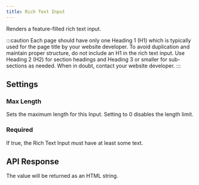 ```yaml
---
title: Rich Text Input
---
```


Renders a feature-filled rich text input.

<InputExample image="rich-text" />

:::caution
Each page should have only one Heading 1 (H1) which is typically used for the page title by your website developer. To avoid duplication and maintain proper structure, do not include an H1 in the rich text input. Use Heading 2 (H2) for section headings and Heading 3 or smaller for sub-sections as needed. When in doubt, contact your website developer.
:::

## Settings

### Max Length

Sets the maximum length for this Input. Setting to 0 disables the length limit.

### Required

If true, the Rich Text Input must have at least some text.

## API Response

The value will be returned as an HTML string.